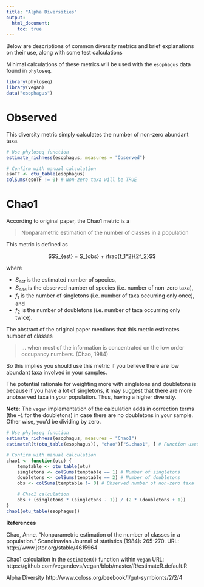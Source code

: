 ```yaml
---
title: "Alpha Diversities"
output:
  html_document:
    toc: true
---
```


Below are descriptions of common diversity metrics and brief explanations on
their use, along with some test calculations

Minimal calculations of these metrics will be used with the `esophagus` data
found in `phyloseq`.

```r
library(phyloseq)
library(vegan)
data("esophagus")
```

Observed
========

This diversity metric simply calculates the number of non-zero abundant taxa.

```r
# Use phyloseq function
estimate_richness(esophagus, measures = "Observed")

# Confirm with manual calculation
esoTF <- otu_table(esophagus)
colSums(esoTF != 0) # Non-zero taxa will be TRUE
```

Chao1
=====

According to original paper, the Chao1 metric is a

> Nonparametric estimation of the number of classes in a population

This metric is defined as

$$S_{est} = S_{obs} + \frac{f_1^2}{2f_2}$$

where

- $S_{est}$ is the estimated number of species,
- $S_{obs}$ is the observed number of species (i.e. number of non-zero taxa),
- $f_1$ is the number of singletons (i.e. number of taxa occurring only once),
  and
- $f_2$ is the number of doubletons (i.e. number of taxa occurring only twice).

The abstract of the original paper mentions that this metric estimates number of
classes

> ... when most of the information is concentrated on the low order occupancy
> numbers. (Chao, 1984)

So this implies you should use this metric if you believe there are low abundant
taxa involved in your samples.

The potential rationale for weighting more with singletons and doubletons is
because if you have a lot of singletons, it may suggest that there are more
unobserved taxa in your population. Thus, having a higher diversity.

**Note**: The `vegan` implementation of the calculation adds in correction
terms (the `+1` for the doubletons) in case there are no doubletons in your
sample. Other wise, you'd be dividing by zero. 

```r
# Use phyloseq function
estimate_richness(esophagus, measures = "Chao1")
estimateR(t(otu_table(esophagus)), "chao")["S.chao1", ] # Function used in vegan

# Confirm with manual calculation
chao1 <- function(otu) {
    temptable <- otu_table(otu)
    singletons <- colSums(temptable == 1) # Number of singletons
    doubletons <- colSums(temptable == 2) # Number of doubletons
    obs <- colSums(temptable != 0) # Observed number of non-zero taxa

    # Chao1 calculation
    obs + (singletons * (singletons - 1)) / (2 * (doubletons + 1))
}
chao1(otu_table(esophagus))
```

**References**

Chao, Anne. "Nonparametric estimation of the number of classes in a population." Scandinavian Journal of statistics (1984): 265-270. URL: http://www.jstor.org/stable/4615964

Chao1 calculation in the `estimateR()` function within `vegan`
URL: https://github.com/vegandevs/vegan/blob/master/R/estimateR.default.R

Alpha Diversity http://www.coloss.org/beebook/I/gut-symbionts/2/2/4
